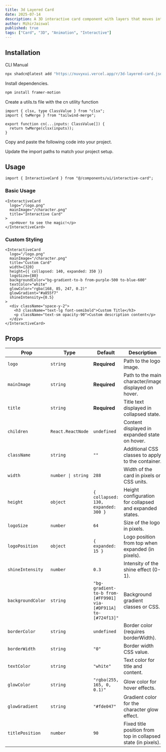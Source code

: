 ```yaml
---
title: 3d Layered Card
date: 2025-07-14
description: A 3D interactive card component with layers that moves interacts with hover, smooth animations, and customizable styling.
author: MihirJaiswal
published: true
tags: ["Card", "3D", "Animation", "Interactive"]
---
```


<ComponentPreview name="3d-layered-card-demo" />

## Installation

<Tabs defaultValue="cli">

<TabsList>
  <TabsTrigger value="cli">CLI</TabsTrigger>
  <TabsTrigger value="manual">Manual</TabsTrigger>
</TabsList>
<TabsContent value="cli">

```bash
npx shadcn@latest add "https://nuvyxui.vercel.app/r/3d-layered-card.json"
```

</TabsContent>

<TabsContent value="manual">

<Steps>

<Step>Install dependencies.</Step>

```bash
npm install framer-motion 
```

<Step>Create a utils.ts file with the cn utility function</Step>

```tsx
import { clsx, type ClassValue } from "clsx";
import { twMerge } from "tailwind-merge";

export function cn(...inputs: ClassValue[]) {
  return twMerge(clsx(inputs));
}
```

<Step>Copy and paste the following code into your project.</Step>

<ComponentSource name="interactive-card" />

<Step>Update the import paths to match your project setup.</Step>

</Steps>

</TabsContent>

</Tabs>

## Usage

```tsx
import { InteractiveCard } from "@/components/ui/interactive-card";
```

### Basic Usage

```tsx
<InteractiveCard
  logo="/logo.png"
  mainImage="/character.png"
  title="Interactive Card"
>
  <p>Hover to see the magic!</p>
</InteractiveCard>
```

### Custom Styling

```tsx
<InteractiveCard
  logo="/logo.png"
  mainImage="/character.png"
  title="Custom Card"
  width={320}
  height={{ collapsed: 140, expanded: 350 }}
  logoSize={80}
  backgroundColor="bg-gradient-to-b from-purple-500 to-blue-600"
  textColor="white"
  glowColor="rgba(168, 85, 247, 0.2)"
  glowGradient="#a855f7"
  shineIntensity={0.5}
>
  <div className="space-y-2">
    <h3 className="text-lg font-semibold">Custom Title</h3>
    <p className="text-sm opacity-90">Custom description content</p>
  </div>
</InteractiveCard>
```

## Props

| Prop              | Type                | Default                                                          | Description                                                    |
| ----------------- | ------------------- | ---------------------------------------------------------------- | -------------------------------------------------------------- |
| `logo`            | `string`            | **Required**                                                     | Path to the logo image.                                       |
| `mainImage`       | `string`            | **Required**                                                     | Path to the main character/image displayed on hover.          |
| `title`           | `string`            | **Required**                                                     | Title text displayed in collapsed state.                      |
| `children`        | `React.ReactNode`   | `undefined`                                                      | Content displayed in expanded state on hover.                 |
| `className`       | `string`            | `""`                                                             | Additional CSS classes to apply to the container.             |
| `width`           | `number \| string`  | `288`                                                            | Width of the card in pixels or CSS units.                     |
| `height`          | `object`            | `{ collapsed: 130, expanded: 300 }`                              | Height configuration for collapsed and expanded states.       |
| `logoSize`        | `number`            | `64`                                                             | Size of the logo in pixels.                                   |
| `logoPosition`    | `object`            | `{ expanded: 15 }`                                               | Logo position from top when expanded (in pixels).             |
| `shineIntensity`  | `number`            | `0.3`                                                            | Intensity of the shine effect (0-1).                          |
| `backgroundColor` | `string`            | `"bg-gradient-to-b from-[#FF9901] via-[#DF911A] to-[#724f13]"`  | Background gradient classes or CSS.                           |
| `borderColor`     | `string`            | `undefined`                                                      | Border color (requires borderWidth).                          |
| `borderWidth`     | `string`            | `"0"`                                                            | Border width CSS value.                                       |
| `textColor`       | `string`            | `"white"`                                                        | Text color for title and content.                             |
| `glowColor`       | `string`            | `"rgba(255, 165, 0, 0.1)"`                                       | Glow color for hover effects.                                 |
| `glowGradient`    | `string`            | `"#fde047"`                                                      | Gradient color for the character glow effect.                 |
| `titlePosition`   | `number`            | `90`                                                             | Fixed title position from top in collapsed state (in pixels). |

